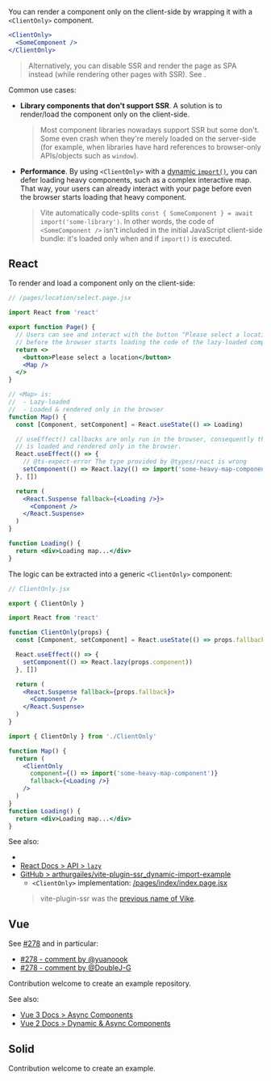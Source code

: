 
You can render a component only on the client-side by wrapping it with a `<ClientOnly>` component.

```jsx
<ClientOnly>
  <SomeComponent />
</ClientOnly>
```

> Alternatively, you can disable SSR and render the page as SPA instead (while rendering other pages with SSR). See <Link href="/render-modes" />.

Common use cases:

 - **Library components that don't support SSR**. A solution is to render/load the component only on the client-side.
   > Most component libraries nowadays support SSR but some don't. Some even crash when they're merely loaded on the server-side (for example, when libraries have hard references to browser-only APIs/objects such as `window`).
 - **Performance**. By using `<ClientOnly>` with a [dynamic `import()`](https://developer.mozilla.org/en-US/docs/Web/JavaScript/Reference/Operators/import), you can defer loading heavy components, such as a complex interactive map. That way, your users can already interact with your page before even the browser starts loading that heavy component.
   > Vite automatically code-splits `const { SomeComponent } = await import('some-library')`. In other words, the code of `<SomeComponent />` isn't included in the initial JavaScript client-side bundle: it's loaded only when and if `import()` is executed.


## React

To render and load a component only on the client-side:

```jsx
// /pages/location/select.page.jsx

import React from 'react'

export function Page() {
  // Users can see and interact with the button "Please select a location"
  // before the browser starts loading the code of the lazy-loaded component.
  return <>
    <button>Please select a location</button>
    <Map />
  </>
}

// <Map> is:
//  - Lazy-loaded
//  - Loaded & rendered only in the browser
function Map() {
  const [Component, setComponent] = React.useState(() => Loading)

  // useEffect() callbacks are only run in the browser, consequently the map component
  // is loaded and rendered only in the browser.
  React.useEffect(() => {
    // @ts-expect-error The type provided by @types/react is wrong
    setComponent(() => React.lazy(() => import('some-heavy-map-component')))
  }, [])

  return (
    <React.Suspense fallback={<Loading />}>
      <Component />
    </React.Suspense>
  )
}

function Loading() {
  return <div>Loading map...</div>
}
```

The logic can be extracted into a generic `<ClientOnly>` component:

```jsx
// ClientOnly.jsx

export { ClientOnly }

import React from 'react'

function ClientOnly(props) {
  const [Component, setComponent] = React.useState(() => props.fallback)

  React.useEffect(() => {
    setComponent(() => React.lazy(props.component))
  }, [])

  return (
    <React.Suspense fallback={props.fallback}>
      <Component />
    </React.Suspense>
  )
}
```
```jsx
import { ClientOnly } from './ClientOnly'

function Map() {
  return (
    <ClientOnly
      component={() => import('some-heavy-map-component')}
      fallback={<Loading />}
    />
  )
}
function Loading() {
  return <div>Loading map...</div>
}
```

See also:
 - <Link text="API > ClientOnly" href="/ClientOnly" />
 - [React Docs > API > `lazy`](https://react.dev/reference/react/lazy)
 - [GitHub > arthurgailes/vite-plugin-ssr_dynamic-import-example](https://github.com/arthurgailes/vite-plugin-ssr_dynamic-import-example)
   - `<ClientOnly>` implementation: [/pages/index/index.page.jsx](https://github.com/arthurgailes/vite-plugin-ssr_dynamic-import-example/blob/ecf7cda9beac5cae7b0eb642bd77d25f71e0f2e5/pages/index/index.page.jsx#L20-L35)
   > vite-plugin-ssr was the [previous name of Vike](https://vite-plugin-ssr.com/vike).


## Vue

See [#278](https://github.com/vikejs/vike/issues/278) and in particular:
 - [#278 - comment by @yuanoook](https://github.com/vikejs/vike/issues/278#issuecomment-1597251907)
 - [#278 - comment by @DoubleJ-G](https://github.com/vikejs/vike/issues/278#issuecomment-1072952681)

Contribution welcome to create an example repository.

See also:
 - [Vue 3 Docs > Async Components](https://vuejs.org/guide/components/async.html)
 - [Vue 2 Docs > Dynamic & Async Components](https://v2.vuejs.org/v2/guide/components-dynamic-async.html)


## Solid

Contribution welcome to create an example.
